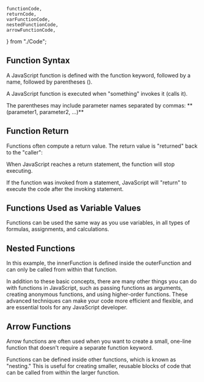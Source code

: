 	functionCode,
	returnCode,
	varFunctionCode,
	nestedFunctionCode,
	arrowFunctionCode,
} from "./Code";

## Function Syntax

A JavaScript function is defined with the function keyword, followed by a name, followed by parentheses ().

A JavaScript function is executed when "something" invokes it (calls it).

<SuccessNote content="Function names can contain letters, digits, underscores, and dollar signs (same rules as variables)." />
The parentheses may include parameter names separated by commas: **(parameter1, parameter2,
...)**

<CodePreview code={functionCode} />

## Function Return

Functions often compute a return value. The return value is "returned" back to the "caller":

When JavaScript reaches a return statement, the function will stop executing.

If the function was invoked from a statement, JavaScript will "return" to execute the code after the invoking statement.

<CodePreview code={returnCode} />

## Functions Used as Variable Values

Functions can be used the same way as you use variables, in all types of formulas, assignments, and calculations.

<CodePreview code={varFunctionCode} />

## Nested Functions

<CodePreview code={nestedFunctionCode} />

In this example, the innerFunction is defined inside the outerFunction and can only be called from within that function.

In addition to these basic concepts, there are many other things you can do with functions in JavaScript, such as passing functions as arguments, creating anonymous functions, and using higher-order functions. These advanced techniques can make your code more efficient and flexible, and are essential tools for any JavaScript developer.

## Arrow Functions

Arrow functions are often used when you want to create a small, one-line function that doesn't require a separate function keyword.

Functions can be defined inside other functions, which is known as "nesting." This is useful for creating smaller, reusable blocks of code that can be called from within the larger function.

<CodePreview code={arrowFunctionCode} />
